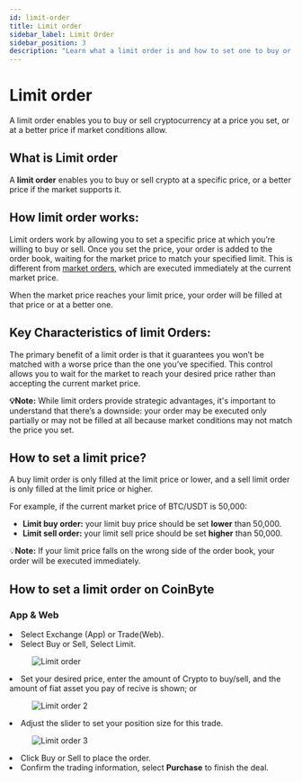 ```yaml
---
id: limit-order
title: Limit order
sidebar_label: Limit Order
sidebar_position: 3
description: "Learn what a limit order is and how to set one to buy or sell crypto at your desired price."
---
```



# Limit order

A limit order enables you to buy or sell cryptocurrency at a price you set, or at a better price if market conditions allow.

## What is Limit order

A <strong>limit order</strong> enables you to buy or sell crypto at a specific price, or a better price if the market supports it.

## How limit order works:

Limit orders work by allowing you to set a specific price at which you’re willing to buy or sell. Once you set the price, your order is added to the order book, waiting for the market price to match your specified limit. This is different from <a href="/docs/trading/spot-trade/market-order">market orders</a>, which are executed immediately at the current market price.

When the market price reaches your limit price, your order will be filled at that price or at a better one.

## Key Characteristics of limit Orders:

The primary benefit of a limit order is that it guarantees you won’t be matched with a worse price than the one you’ve specified. This control allows you to wait for the market to reach your desired price rather than accepting the current market price.

<InfoBox>
<strong>💡Note:</strong> While limit orders provide strategic advantages, it's important to understand that there’s a downside: your order may be executed only partially or may not be filled at all because market conditions may not match the price you set.
</InfoBox>

## How to set a limit price?

A buy limit order is only filled at the limit price or lower, and a sell limit order is only filled at the limit price or higher.

For example, if the current market price of BTC/USDT is 50,000:

- <strong>Limit buy order:</strong> your limit buy price should be set <strong>lower</strong> than 50,000.  
- <strong>Limit sell order:</strong> your limit sell price should be set <strong>higher</strong> than 50,000.

<InfoBox>
💡<strong>Note:</strong> If your limit price falls on the wrong side of the order book, your order will be executed immediately.
</InfoBox>

## How to set a limit order on CoinByte

### App & Web 

<RoundStepList>
<li>Select Exchange (App) or Trade(Web).</li>
<li>Select Buy or Sell, Select Limit.</li>

<figure style={{ textAlign: 'center' }}>
  <img src={useBaseUrl('/img/tradinig/exchange/limit-order/1.png')} alt="Limit order" style={{ width: 300 }} />
</figure>

<li> Set your desired price, enter the amount of Crypto  to buy/sell, and the amount of fiat asset you pay of recive is shown; or</li>

<figure style={{ textAlign: 'center' }}>
  <img src={useBaseUrl('/img/tradinig/exchange/limit-order/2.png')} alt="Limit order 2" style={{ width: 300 }} />
</figure>

<li>Adjust the slider to set your position size for this trade.</li>
<figure style={{ textAlign: 'center' }}>
  <img src={useBaseUrl('/img/tradinig/exchange/limit-order/3.png')} alt="Limit order 3" style={{ width: 300 }} />
</figure>
<li>Click Buy or Sell to place the order.</li>
<li>Confirm the trading information, select <strong>Purchase</strong> to finish the deal.</li>

</RoundStepList>
<RelatedArticles category="trading" />
